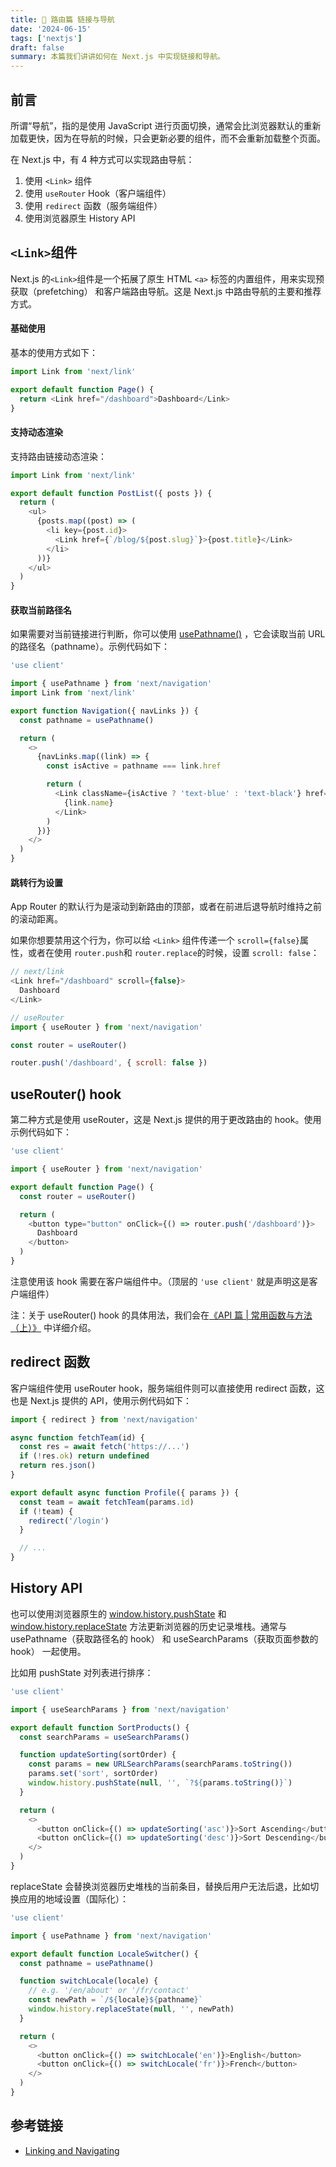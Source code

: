 ```yaml
---
title: 🚀 路由篇 链接与导航
date: '2024-06-15'
tags: ['nextjs']
draft: false
summary: 本篇我们讲讲如何在 Next.js 中实现链接和导航。
---
```


## 前言

所谓“导航”，指的是使用 JavaScript 进行页面切换，通常会比浏览器默认的重新加载更快，因为在导航的时候，只会更新必要的组件，而不会重新加载整个页面。

在 Next.js 中，有 4 种方式可以实现路由导航：

1.  使用 `<Link>` 组件
2.  使用 `useRouter` Hook（客户端组件）
3.  使用 `redirect` 函数（服务端组件）
4.  使用浏览器原生 History API

## `<Link>`组件

Next.js 的`<Link>`组件是一个拓展了原生 HTML `<a>` 标签的内置组件，用来实现预获取（prefetching） 和客户端路由导航。这是 Next.js 中路由导航的主要和推荐方式。

#### 基础使用

基本的使用方式如下：

```javascript
import Link from 'next/link'

export default function Page() {
  return <Link href="/dashboard">Dashboard</Link>
}
```

#### 支持动态渲染

支持路由链接动态渲染：

```javascript
import Link from 'next/link'

export default function PostList({ posts }) {
  return (
    <ul>
      {posts.map((post) => (
        <li key={post.id}>
          <Link href={`/blog/${post.slug}`}>{post.title}</Link>
        </li>
      ))}
    </ul>
  )
}
```

#### 获取当前路径名

如果需要对当前链接进行判断，你可以使用 [usePathname()](https://juejin.cn/book/7307859898316881957/section/7309079651500949530#heading-54) ，它会读取当前 URL 的路径名（pathname）。示例代码如下：

```javascript
'use client'

import { usePathname } from 'next/navigation'
import Link from 'next/link'

export function Navigation({ navLinks }) {
  const pathname = usePathname()

  return (
    <>
      {navLinks.map((link) => {
        const isActive = pathname === link.href

        return (
          <Link className={isActive ? 'text-blue' : 'text-black'} href={link.href} key={link.name}>
            {link.name}
          </Link>
        )
      })}
    </>
  )
}
```

#### 跳转行为设置

App Router 的默认行为是滚动到新路由的顶部，或者在前进后退导航时维持之前的滚动距离。

如果你想要禁用这个行为，你可以给 `<Link>` 组件传递一个 `scroll={false}`属性，或者在使用 `router.push`和 `router.replace`的时候，设置 `scroll: false`：

```javascript
// next/link
<Link href="/dashboard" scroll={false}>
  Dashboard
</Link>
```

```javascript
// useRouter
import { useRouter } from 'next/navigation'

const router = useRouter()

router.push('/dashboard', { scroll: false })
```

## useRouter() hook

第二种方式是使用 useRouter，这是 Next.js 提供的用于更改路由的 hook。使用示例代码如下：

```javascript
'use client'

import { useRouter } from 'next/navigation'

export default function Page() {
  const router = useRouter()

  return (
    <button type="button" onClick={() => router.push('/dashboard')}>
      Dashboard
    </button>
  )
}
```

注意使用该 hook 需要在客户端组件中。（顶层的 `'use client'` 就是声明这是客户端组件）

注：关于 useRouter() hook 的具体用法，我们会在[《API 篇 | 常用函数与方法（上）》](https://juejin.cn/book/7307859898316881957/section/7309079651500949530#heading-58) 中详细介绍。

## redirect 函数

客户端组件使用 useRouter hook，服务端组件则可以直接使用 redirect 函数，这也是 Next.js 提供的 API，使用示例代码如下：

```javascript
import { redirect } from 'next/navigation'

async function fetchTeam(id) {
  const res = await fetch('https://...')
  if (!res.ok) return undefined
  return res.json()
}

export default async function Profile({ params }) {
  const team = await fetchTeam(params.id)
  if (!team) {
    redirect('/login')
  }

  // ...
}
```

## History API

也可以使用浏览器原生的 [window.history.pushState](https://developer.mozilla.org/en-US/docs/Web/API/History/pushState) 和 [window.history.replaceState](https://developer.mozilla.org/en-US/docs/Web/API/History/replaceState) 方法更新浏览器的历史记录堆栈。通常与 usePathname（获取路径名的 hook） 和 useSearchParams（获取页面参数的 hook） 一起使用。

比如用 pushState 对列表进行排序：

```javascript
'use client'

import { useSearchParams } from 'next/navigation'

export default function SortProducts() {
  const searchParams = useSearchParams()

  function updateSorting(sortOrder) {
    const params = new URLSearchParams(searchParams.toString())
    params.set('sort', sortOrder)
    window.history.pushState(null, '', `?${params.toString()}`)
  }

  return (
    <>
      <button onClick={() => updateSorting('asc')}>Sort Ascending</button>
      <button onClick={() => updateSorting('desc')}>Sort Descending</button>
    </>
  )
}
```

replaceState 会替换浏览器历史堆栈的当前条目，替换后用户无法后退，比如切换应用的地域设置（国际化）：

```javascript
'use client'

import { usePathname } from 'next/navigation'

export default function LocaleSwitcher() {
  const pathname = usePathname()

  function switchLocale(locale) {
    // e.g. '/en/about' or '/fr/contact'
    const newPath = `/${locale}${pathname}`
    window.history.replaceState(null, '', newPath)
  }

  return (
    <>
      <button onClick={() => switchLocale('en')}>English</button>
      <button onClick={() => switchLocale('fr')}>French</button>
    </>
  )
}
```

## 参考链接

- [Linking and Navigating](https://nextjs.org/docs/app/building-your-application/routing/linking-and-navigating)
